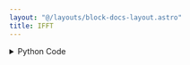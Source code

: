 ```yaml
---
layout: "@/layouts/block-docs-layout.astro"
title: IFFT
---
```



<PythonDocsDisplay docstring={docstring} />
<AppDisplay app={app} />

<details>
<summary>Python Code</summary>
```python
from scipy import fft
from flojoy import flojoy, OrderedPair, DataFrame
import pandas as pd


@flojoy
def IFFT(default: DataFrame, real_signal: bool = True) -> OrderedPair:
    """The IFFT node performs the Inverse Discrete Fourier Transform on the input signal.

    With the IFFT algorithm, the input signal will be transformed from the frequency domain back into the time domain.

    Inputs
    ------
    default : OrderedPair
        The data to apply inverse FFT to.

    Parameters
    ----------
    real_signal : boolean
        whether the input signal is real (true) or complex (false)

    Returns
    -------
    OrderedPair
        x = time
        y = reconstructed signal
    """

    dc: pd.DataFrame = default.m

    x = dc["x"].to_numpy()
    realValue = dc["real"].to_numpy()
    imagValue = dc["imag"].to_numpy()

    fourier = realValue + 1j * imagValue

    result = fft.irfft(fourier) if real_signal else fft.ifft(fourier, len(x))
    result = result.real
    return OrderedPair(x=x, y=result)

```
[Find this Flojoy Block on GitHub](https://github.com/flojoy-ai/blocks/blob/main/blocks/TRANSFORMERS/SIGNAL_PROCESSING/IFFT/IFFT.py)
</details>


## Example
